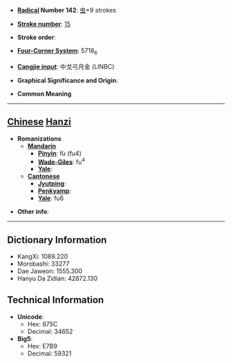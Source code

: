 * '''[[Wiktionary:Chinese radical index| Radical]] Number 142''': [[Wiktionary:Chinese radical index 虫|虫]]+9 strokes

* '''[[Wiktionary:Chinese total strokes index|Stroke number]]''': [[Wiktionary:Chinese total strokes index 15|15]]

* '''Stroke order''': 

* '''[[Wiktionary:Chinese four corner index|Four-Corner System]]''': 5718<sub>6</sub>

* '''[[Wiktionary:Chinese Cangjie index|Cangjie input]]''': 中戈弓月金 (LINBC)

* '''Graphical Significance and Origin''': 

* '''Common Meaning'''

----

== [[Chinese]] [[Hanzi]] ==

* '''Romanizations'''
** '''[[Mandarin]]'''
*** '''[[Pinyin]]''': fù (fu4)
*** '''[[Wade-Giles]]''': fu<sup>4</sup>
*** '''[[Yale]]''': 
** '''[[Cantonese]]'''
*** '''[[Jyutping]]''':
*** '''[[Penkyamp]]''': 
*** '''[[Yale]]''': fu6

* '''Other info''': 

----

== Dictionary Information ==

* KangXi: 1089.220
* Morobashi: 33277
* Dae Jaweon: 1555.300
* Hanyu Da Zidian: 42872.130

== Technical Information ==

* '''Unicode''':
** Hex: 875C
** Decimal: 34652
* '''Big5''':
** Hex: E7B9
** Decimal: 59321